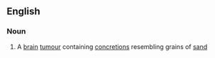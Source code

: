 ==English==

===Noun===
{{en-noun}}

#{{medicine}} A [[brain]] [[tumour]] containing [[concretion]]s resembling grains of [[sand]]